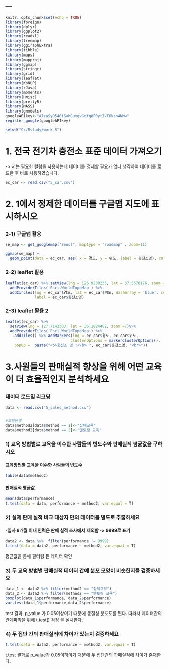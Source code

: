 ---
---

```r
knitr::opts_chunk$set(echo = TRUE)
library(foreign)
library(dplyr)
library(ggplot2)
library(readxl)
library(treemap)
library(ggiraphExtra)
library(tibble)
library(maps)
library(mapproj)
library(ggmap)
library(stringr)
library(grid)
library(leaflet)
library(KoNLP)
library(rJava)
library(moments)
library(Hmisc)
library(prettyR)
library(MASS)
library(gmodels)
googleAPIkey<-"AIzaSyD548iSahGuxgvGqfg8P0ytIVF6ksn4NMw"  
register_google(googleAPIkey)

setwd("C:/Rstudy/work_R")

```



# 1. 전국 전기차 충전소 표준 데이터 가져오기 
 -> 저는 필요한 컬럼을 사용하는데 데이터를 정제할 필요가 없다 생각하여 데이터를 로드한 후 바로 사용하였습니다. 

```r
ec_car <- read.csv("5_car.csv")
```


# 2. 1에서 정제한 데이터를 구글맵 지도에 표시하시오 

### 2-1) 구글맵 활용 

```r
se_map <- get_googlemap("Seoul", maptype = "roadmap" , zoom=11)

ggmap(se_map) +
  geom_point(data = ec_car, aes( x = 경도, y = 위도, label = 충전소명), colour = "blue", size = 3)
```


### 2-2) leaflet 활용
```r
leaflet(ec_car) %>% setView(lng = 126.9230235, lat = 37.5578176, zoom =10)%>% 
  addProviderTiles('Esri.WorldTopoMap') %>% 
  addCircles(lng = ec_car$경도, lat = ec_car$위도, dashArray = 'blue', color = 'blue', radius = 100,
             label = ec_car$충전소명) 
```

### 2-3) leaflet 활용 2
```r
leaflet(ec_car) %>% 
  setView(lng = 127.7143303, lat = 36.1824482, zoom =7)%>% 
  addProviderTiles('Esri.WorldTopoMap') %>% 
    addTiles() %>% addMarkers(lng = ec_car$경도, ec_car$위도,  
                             clusterOptions = markerClusterOptions(),
    popup =  paste("<b>충전소 명 :</b> ", ec_car$충전소명, "<br>"))

```




# 3.사원들의 판매실적 향상을 위해 어떤 교육이 더 효율적인지 분석하세요 

###  데이터 로드및 리코딩 
```r
data <- read.csv("5_sales_method.csv")


#코딩변경
data$method2[data$method == 1]<-"집체교육"
data$method2[data$method == 2]<-"멘토링 교육"
```


### 1) 교육 방법별로 교육을 이수한 사람들의 빈도수와 판매실적 평균값을 구하시오 
#### 교육방법별 교육을 이수한 사람들의 빈도수
```r
table(data$method2)

```



#### 판매실적 평균값 
```r
mean(data$performance)
t.test(data = data, performance ~ method2, var.equal = T)
```



### 2) 실제 판매 실적 비교 대상자 만의 데이터를 별도로 추출하세요 
#### -입사 6개월 이내 인력은 판매 실적 조사에서 제외함 -> 9999로 표기 
```r
data2 <- data %>%  filter(performance != 9999)
t.test(data = data2, performance ~ method2, var.equal = T)

```
평균값을 통해 필터링 된 데이터 확인 





### 3) 두 교육 방법별 판매실적 데이터 간에 분포 모양이 비슷한지를 검증하세요 
```r

data_1 <- data2 %>% filter(method2 == "집체교육")
data_2 <- data2 %>% filter(method2 == "멘토링 교육")
boxplot(data_1$performance, data_2$performance)
var.test(data_1$performance,data_2$performance) 

```
test 결과, p_value 가 0.05이상이기 때문에 동질성 분포도를 띈다. 따라서 
데이터간의 관계파악을 위해 t.test() 검정 을 실시한다. 







### 4) 두 집단 간의 판매실적에 차이가 있는지 검증하세요 

```r
t.test(data = data2, performance ~ method2, var.equal = T)

```

t.test 결과로 p_value가 0.05이하이기 때문에 두 집단간의 판매실적에 차이가 존재한다. 
